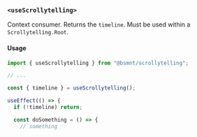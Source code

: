 ### `<useScrollytelling>`

Context consumer. Returns the `timeline`. Must be used within a `Scrollytelling.Root`.

#### Usage

```jsx
import { useScrollytelling } from "@bsmnt/scrollytelling";

// ...

const { timeline } = useScrollytelling();

useEffect(() => {
  if (!timeline) return;

  const doSomething = () => {
    // something
```

